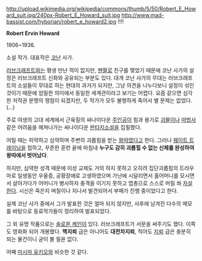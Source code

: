 http://upload.wikimedia.org/wikipedia/commons/thumb/5/50/Robert_E_Howard_suit.jpg/240px-Robert_E_Howard_suit.jpg
http://www.mad-bassist.com/hyborian/robert_e_howard2.jpg
!!!!

'''Robert Ervin Howard'''

1906~1936.

소설 작가. 대표작은 [[코난]] 사가.

[[러브크래프트]]와는 평생 만난 적이 없지만, [[펜팔]]로 친구를 맺었기 때문에 코난 사가의 설정은 러브크래프트 신화와 공유되는 부분도 있다. 대개 코난 사가의 무대는 러브크래프트의 소설들이 무대로 하는 현대의 과거가 되지만, 그냥 의견을 나누다보니 설정이 섞인 것이기 때문에 엄밀한 의미에서 동일한 세계관이라고 보기는 어렵다. 요즘 같으면 심각한 저작권 분쟁의 쟁점이 되겠지만, 두 작가가 모두 불행하게 죽어서 별 문제는 없었다.(...)

주로 야생의 고대 세계에서 근육질의 싸나이다운 [[주인공]]이 힘과 용기로 [[괴물]]이나 [[마법사]] 같은 어려움을 헤쳐나가는 싸나이다운 [[판타지소설]]을 집필했다.

어릴 때는 허약하고 심약하며 주변의 괴롭힘을 받는 [[왕따]]였다고 한다. 그러나 [[웨이트 트레이닝]]을 접하고, 꾸준한 훈련 끝에 마침내 '''누구도 감히 괴롭힐 수 없는 신체를 완성하여 왕따에서 벗어났다'''.

하지만, 심약한 성격 때문에 이성 교제도 거의 하지 못하고 오히려 집단괴롭힘의 트라우마로 일생동안 우울증, 공황장애로 고생하였으며 가난에 시달리면서 홀어머니를 모시면서 살아가다가 어머니가 병사하자 충격을 이기지 못하고 엽총으로 스스로 머릴 쏴 [[자살]]한다. 시신은 죽은지 며칠이나 지나서 발견되어서 부패가 진행 중이었다고 한다.

실제 코난 사가 중에서 그가 발표한 것은 얼마 되지 않지만, 사후에 남겨진 다수의 메모를 바탕으로 동료작가들이 정리하여 발표되었다.

그 외 유명 작품으로는 [[솔로몬 케인]]이 있다. 러브크래프트가 서문을 써주기도 했다. 이쪽도 영화화 되어 개봉했다. '''핵지뢰''' 급은 아니어도 '''대전차지뢰''', 적어도 [[지뢰]] 급은 충분히 되는 물건이니 굳이 볼 필욘 없다. 

어째 [[미시마 유키오]]와 비슷한 것 같다.
